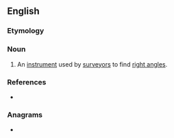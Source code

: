 ==English==

===Etymology===
{{rfe|en|[[machine]] + [[-ule]]?}}

===Noun===
{{en-noun}}

# {{lb|en|obsolete}} An [[instrument]] used by [[surveyor]]s to find [[right angle]]s.

===References===
* {{R:Century 1911}}

===Anagrams===
* {{anagrams|en|a=acehilmnu|Mauchline}}